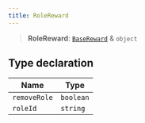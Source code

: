 ```yaml
---
title: RoleReward
---
```


> **RoleReward**: [`BaseReward`](/docs/kiai.js/BaseReward) & `object`

## Type declaration

| Name | Type |
| ------ | ------ |
| `removeRole` | `boolean` |
| `roleId` | `string` |
